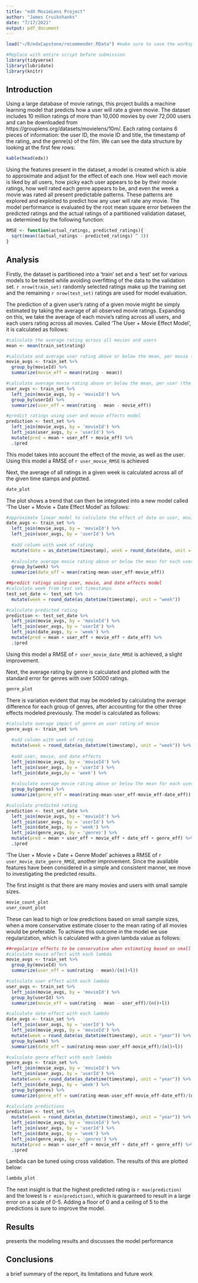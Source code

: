 ```yaml
---
title: "edX MovieLens Project"
author: "James Cruikshanks"
date: "7/17/2021"
output: pdf_document
---
```


```r
load("~/R/edxCapstone/recommender.RData") #make sure to save the workspace image before running RMD.

#Replace with entire script before submission
library(tidyverse)
library(lubridate)
library(knitr)
```

## Introduction

Using a large database of movie ratings, this project builds a machine learning model that predicts how a user will rate a given movie. The dataset includes 10 million ratings of more than 10,000 movies by over 72,000 users and can be downloaded from https://grouplens.org/datasets/movielens/10m/. Each rating contains 6 pieces of information: the user ID, the movie ID and title, the timestamp of the rating, and the genre(s) of the film. We can see the data structure by looking at the first few rows:

```r
kable(head(edx))
```

Using the features present in the dataset, a model is created which is able to approximate and adjust for the effect of each one. How well each movie is liked by all users, how picky each user appears to be by their movie ratings, how well rated each genre appears to be, and even the week a movie was rated all present predictable patterns. These patterns are explored and exploited to predict how any user will rate any movie. The model performance is evaluated by the root mean square error between the predicted ratings and the actual ratings of a partitioned validation dataset, as determined by the following function:


```r
RMSE <- function(actual_ratings, predicted_ratings){
  sqrt(mean((actual_ratings - predicted_ratings) ^ 2))
}
```

## Analysis

Firstly, the dataset is partitioned into a 'train' set and a 'test' set for various models to be tested while avoiding overfitting of the data to the validation set. `r nrow(train_set)` randomly selected ratings make up the training set and the remaining `r nrow(test_set)` ratings are used for model evaluation.

The prediction of a given user's rating of a given movie might be simply estimated by taking the average of all observed movie ratings. Expanding on this, we take the average of each movie's rating across all users, and each users rating across all movies. Called 'The User + Movie Effect Model', it is calculated as follows:

```r
#calculate the average rating across all movies and users
mean <- mean(train_set$rating)

#calculate and average user rating above or below the mean, per movie (the 'movie effect')
movie_avgs <- train_set %>%
  group_by(movieId) %>%
  summarize(movie_eff = mean(rating - mean))

#calculate average movie rating above or below the mean, per user (the 'user effect')
user_avgs <- train_set %>%
  left_join(movie_avgs, by = 'movieId') %>%
  group_by(userId) %>%
  summarize(user_eff = mean(rating - mean - movie_eff))

#predict ratings using user and movie effects model
prediction <- test_set %>%
  left_join(movie_avgs, by = 'movieId') %>%
  left_join(user_avgs, by = 'userId') %>%
  mutate(pred = mean + user_eff + movie_eff) %>%
  .$pred
```

This model takes into account the effect of the movie, as well as the user. Using this model a RMSE of `r user_movie_RMSE` is achieved

Next, the average of all ratings in a given week is calculated across all of the given time stamps and plotted.

```r
date_plot
```

The plot shows a trend that can then be integrated into a new model called 'The User + Movie + Date Effect Model' as follows:
```r
#approximate linear model to calculate the effect of date on user, movie rating
date_avgs <- train_set %>%
  left_join(movie_avgs, by = 'movieId') %>%
  left_join(user_avgs, by = 'userId') %>%
  
  #add column with week of rating
  mutate(date = as_datetime(timestamp), week = round_date(date, unit = "week")) %>%
  
  #calculate average movie rating above or below the mean for each user and movie, by week
  group_by(week) %>%
  summarize(date_eff = mean(rating-mean-user_eff-movie_eff))

##predict ratings using user, movie, and date effects model
#calculate week from test set timestamps
test_set_date <- test_set %>%
  mutate(week = round_date(as_datetime(timestamp), unit = "week"))

#calculate predicted rating
prediction <- test_set_date %>%
  left_join(movie_avgs, by = 'movieId') %>%
  left_join(user_avgs, by = 'userId') %>%
  left_join(date_avgs, by = 'week') %>%
  mutate(pred = mean + user_eff + movie_eff + date_eff) %>%
  .$pred
```

Using this model a RMSE of `r user_movie_date_RMSE` is achieved, a slight improvement.

Next, the average rating by genre is calculated and plotted with the standard error for genres with over 50000 ratings.

```r
genre_plot
```

There is variation evident that may be modeled by calculating the average difference for each group of genres, after accounting for the other three effects modeled previously. The model is calculated as follows:

```r
#calculate average impact of genre on user rating of movie
genre_avgs <- train_set %>%
  
  #add column with week of rating
  mutate(week = round_date(as_datetime(timestamp), unit = "week")) %>%
  
  #add user, movie, and date effects
  left_join(movie_avgs, by = 'movieId') %>%
  left_join(user_avgs, by = 'userId') %>%
  left_join(date_avgs,by = 'week') %>%
  
  #calculate average movie rating above or below the mean for each user and movie, by genre
  group_by(genres) %>%
  summarize(genre_eff = mean(rating-mean-user_eff-movie_eff-date_eff))

#calculate predicted rating
prediction <- test_set_date %>%
  left_join(movie_avgs, by = 'movieId') %>%
  left_join(user_avgs, by = 'userId') %>%
  left_join(date_avgs, by = 'week') %>%
  left_join(genre_avgs, by = 'genres') %>%
  mutate(pred = mean + user_eff + movie_eff + date_eff + genre_eff) %>%
  .$pred
```

'The User + Movie + Date + Genre Model' achieves a RMSE of `r user_movie_date_genre_RMSE`, another improvement. Since the available features have been considered in a simple and consistent manner, we move to investigating the predicted results.

The first insight is that there are many movies and users with small sample sizes.

```r
movie_count_plot
user_count_plot
```

These can lead to high or low predictions based on small sample sizes, when a more conservative estimate closer to the mean rating of all movies would be preferable. To achieve this outcome in the model we use regularization, which is calculated with a given lambda value as follows:

```r
##regularize effects to be conservative when estimating based on small sample sizes
#calculate movie effect with each lambda
movie_avgs <- train_set %>%
  group_by(movieId) %>%
  summarize(user_eff = sum(rating - mean)/(n()+l))

#calculate user effect with each lambda
user_avgs <- train_set %>%
  left_join(movie_avgs, by = 'movieId') %>%
  group_by(userId) %>%
  summarize(movie_eff = sum(rating - mean - user_eff)/(n()+l))

#calculate date effect with each lambda
date_avgs <- train_set %>%
  left_join(user_avgs, by = 'userId') %>%
  left_join(movie_avgs, by = 'movieId') %>%
  mutate(week = round_date(as_datetime(timestamp), unit = "year")) %>%
  group_by(week) %>%
  summarize(date_eff = sum(rating-mean-user_eff-movie_eff)/(n()+l))

#calculate genre effect with each lambda
genre_avgs <- train_set %>% 
  left_join(movie_avgs, by = 'movieId') %>%
  left_join(user_avgs, by = 'userId') %>%
  mutate(week = round_date(as_datetime(timestamp), unit = "year")) %>%
  left_join(date_avgs, by = 'week') %>%
  group_by(genres) %>%
  summarize(genre_eff = sum(rating-mean-user_eff-movie_eff-date_eff)/(n()+l))

#calculate predictions
prediction <- test_set %>%
  mutate(week = round_date(as_datetime(timestamp), unit = "year")) %>%
  left_join(movie_avgs, by = 'movieId') %>%
  left_join(user_avgs, by = 'userId') %>%
  left_join(date_avgs, by = 'week') %>%
  left_join(genre_avgs, by = 'genres') %>%
  mutate(pred = mean + user_eff + movie_eff + date_eff + genre_eff) %>%
  .$pred
```

Lambda can be tuned using cross validation. The results of this are plotted below:
```r
lambda_plot
```

The next insight is that the highest predicted rating is `r max(prediction)` and the lowest is `r min(prediction)`, which is guaranteed to result in a large error on a scale of 0-5. Adding a floor of 0 and a ceiling of 5 to the predictions is sure to improve the model.

## Results

presents the modeling results and discusses the model performance

## Conclusions

a brief summary of the report, its limitations and future work
